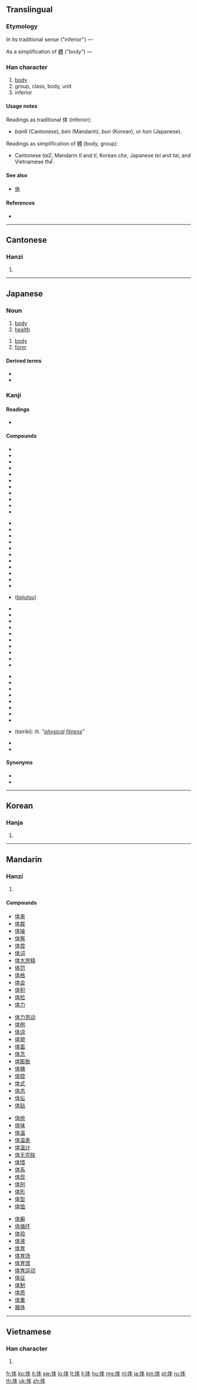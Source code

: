 ==Translingual==
{{ja-forms|体|体|体[[體]]}}

===Etymology===
In its traditional sense ("inferior") — {{Han compound|人|本|c1=s|c2=p|alt1=亻|t1=person|ls=psc}}

As a simplification of [[體]] ("body") — {{Han compound|人|本|alt1=亻|t1=person|t2=basis|ls=ic}}

===Han character===
{{Han char|rn=9|rad=人|as=05|sn=7|four=2523<sub>0</sub>|canj=人木一 (ODM)|ids=⿰[[亻]][[本]]}}

# [[body]] {{qualifier|as simplification of 體}}
# group, class, body, unit {{qualifier|as simplification of 體}}
# inferior {{qualifier|as traditional 体}}

====Usage notes====
Readings as traditional 体 (inferior):
* ''ban6'' (Cantonese), ''bèn'' (Mandarin), ''bun'' (Korean), or ''hon'' (Japanese).
Readings as simplification of 體 (body, group):
* Cantonese ''tai2'', Mandarin ''tǐ'' and ''tī'', Korean ''che'', Japanese ''tei'' and ''tai'', and Vietnamese ''thể''.

====See also====
* [[休]] <!-- Graphically similar -->

====References====
* {{Han ref|kx=0098.130|dkj=00509|dj=0208.030|hdz=10130.010|uh=4F53|ud=20307|bh=CA5E|bd=51806}}

----

==Cantonese==

===Hanzi===
{{yue-hanzi|jyut=[[ban6]], [[tai2]]|y=[[ban6]], [[tai2]]|tra=體}}

# {{defn|lang=yue|sort=人05}}

----

==Japanese==
===Noun===
{{ja-noun|k|hira=からだ|rom=karada}}

# [[body]]
# [[health]]

{{ja-noun|k|hira=たい|rom=tai}}
# [[body]]
# [[form]]

====Derived terms====
* {{l|ja|体付き}}
* {{l|ja|体良く}}

===Kanji===
{{ja-kanji|grade=2|rs=人05}}

====Readings====
* {{ja-readings|on={{l|ja|てい}} (tei), {{l|ja|たい}} (tai), {{l|ja|ほん}} (hon)|kun={{l|ja|からだ}} (karada)}}

====Compounds====
{{top4}}
* {{l|ja|体位}}
* {{l|ja|体育}}
* {{l|ja|体液}}
* {{l|ja|体温}}
* {{l|ja|体外}}
* {{l|ja|体格}}
* {{l|ja|体感}}
* {{l|ja|体技}}
* {{l|ja|体協}}
* {{l|ja|体躯}}
* {{l|ja|体刑}}
{{mid4}}
* {{l|ja|体型}}
* {{l|ja|体形}}
* {{l|ja|体系}}
* {{l|ja|体験}}
* {{l|ja|体現}}
* {{l|ja|体言}}
* {{l|ja|体腔}}
* {{l|ja|体裁}}
* {{l|ja|体質}}
* {{l|ja|体臭}}
* {{l|ja|体重}}
{{mid4}}
* {{l|ja|体術}} (''[[taijutsu]]'')
* {{l|ja|体制}}
* {{l|ja|体勢}}
* {{l|ja|体積}}
* {{l|ja|体操}}
* {{l|ja|体中}}
* {{l|ja|体調}}
* {{l|ja|体長}}
* {{l|ja|体得}}
* {{l|ja|体内}}
* {{l|ja|体認}}
{{mid4}}
* {{l|ja|体熱}}
* {{l|ja|体罰}}
* {{l|ja|体貌}}
* {{l|ja|体面}}
* {{l|ja|体毛}}
* {{l|ja|体様}}
* {{l|ja|体要}}
* {{l|ja|体量}}
* {{l|ja|体力}} (''tairiki''): lit. "''[[physical]] [[fitness]]''"
* {{l|ja|新字体}}
* {{l|ja|旧字体}}
{{bottom}}

====Synonyms====
* {{l|ja|體}}
* {{l|ja|休}}

----

==Korean==

===Hanja===
{{ko-hanja|hangeul=[[분]], [[체]]|rv=bun, che|mr=pun, ch'e}}

# {{defn|lang=ko|sort=人05}}

----

==Mandarin==

===Hanzi===
{{cmn-hanzi|tra=體|pin=[[tǐ]] ([[ti3]]), [[bèn]] ([[ben4]]), [[tī]] ([[ti1]])|wg=t'i<sup>3</sup>}}

# {{defn|lang=cmn|sort=人05}}

====Compounds====
{{top4}}
* [[体表]]
* [[体裁]]
* [[体操]]
* [[体察]]
* [[体尝]]
* [[体词]]
* [[体大思精]]
* [[体罚]]
* [[体格]]
* [[体会]]
* [[体积]]
* [[体检]]
* [[体力]]
{{mid4}}
* [[体力劳动]]
* [[体例]]
* [[体谅]]
* [[体貌]]
* [[体面]]
* [[体念]]
* [[体膨胀]]
* [[体魄]]
* [[体腔]]
* [[体式]]
* [[体态]]
* [[体坛]]
* [[体贴]]
{{mid4}}
* [[体统]]
* [[体味]]
* [[体温]]
* [[体温表]]
* [[体温计]]
* [[体无完肤]]
* [[体惜]]
* [[体系]]
* [[体现]]
* [[体刑]]
* [[体形]]
* [[体型]]
* [[体恤]]
{{mid4}}
* [[体癣]]
* [[体循环]]
* [[体验]]
* [[体液]]
* [[体育]]
* [[体育场]]
* [[体育馆]]
* [[体育运动]]
* [[体征]]
* [[体制]]
* [[体质]]
* [[体重]]
* [[腺体]]
{{bottom}}

----

==Vietnamese==

===Han character===
{{vi-hantu|thể|rs=人05}}

# {{defn|lang=vi|sort=人05}}

[[fr:体]]
[[ko:体]]
[[it:体]]
[[sw:体]]
[[lo:体]]
[[lt:体]]
[[li:体]]
[[hu:体]]
[[mg:体]]
[[nl:体]]
[[ja:体]]
[[km:体]]
[[pl:体]]
[[ru:体]]
[[th:体]]
[[uk:体]]
[[zh:体]]